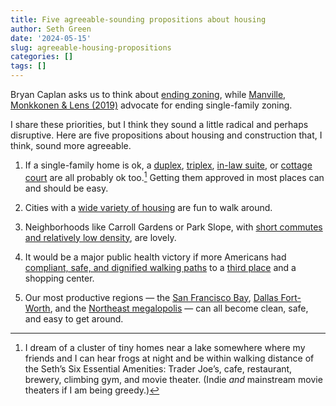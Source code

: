 ```yaml
---
title: Five agreeable-sounding propositions about housing
author: Seth Green
date: '2024-05-15'
slug: agreeable-housing-propositions
categories: []
tags: []
---
```


Bryan Caplan asks us to think about [ending zoning](https://reason.com/2024/05/07/rent-free-qa-bryan-caplan-on-build-baby-build/), while [Manville, Monkkonen & Lens (2019)](https://www.tandfonline.com/doi/full/10.1080/01944363.2019.1651216) advocate for ending single-family zoning. 

I share these priorities, but I think they sound a little radical and perhaps disruptive. Here are five propositions about housing and construction that, I think, sound more agreeable. 

1. If a single-family home is ok, a [duplex](https://missingmiddlehousing.com/types/duplex-side-by-side), [triplex](https://missingmiddlehousing.com/types/triplex), [in-law suite](https://www.strongtowns.org/journal/2024/3/15/an-adu-called-by-any-other-name), or [cottage court](https://missingmiddlehousing.com/types/cottage-court) are all probably ok too.^[I dream of a cluster of tiny homes near a lake somewhere where my friends and I can hear frogs at night and be within walking distance of the Seth's Six Essential Amenities: Trader Joe's, cafe, restaurant, brewery, climbing gym, and movie theater. (Indie _and_ mainstream movie theaters if I am being greedy.)] Getting them approved in most places can and should be easy.  

2. Cities with a [wide variety of housing](https://missingmiddlehousing.com/) are fun to walk around.

3) Neighborhoods like Carroll Gardens or Park Slope, with [short commutes and relatively low density](https://marginalrevolution.com/marginalrevolution/2023/12/mr-commentator-sure-on-yimby.html), are lovely. 

4) It would be a major public health victory if more Americans had [compliant, safe, and dignified walking paths](https://www.strongtowns.org/journal/2023/7/28/if-we-want-a-shift-to-walking-we-need-to-prioritize-dignity) to a [third place](https://www.strongtowns.org/journal/2023/10/31/no-purchase-necessary) and a shopping center.

5. Our most productive regions --- the [San Francisco Bay](https://www.jpmorganchase.com/institute/research/cities-local-communities/institute-san-francisco-economy), [Dallas Fort-Worth](https://www.nbcdfw.com/news/local/dallas-fort-worth-leads-all-metro-areas-in-population-growth/3489168/), and the [Northeast megalopolis](https://www.bloomberg.com/news/articles/2019-02-28/mapping-the-mega-regions-powering-the-world-s-economy#:~:text=Bos%2DWash%2C,Kingdom%E2%80%99s%20or%20Brazil%E2%80%99s.) --- can all become clean, safe, and easy to get around. 